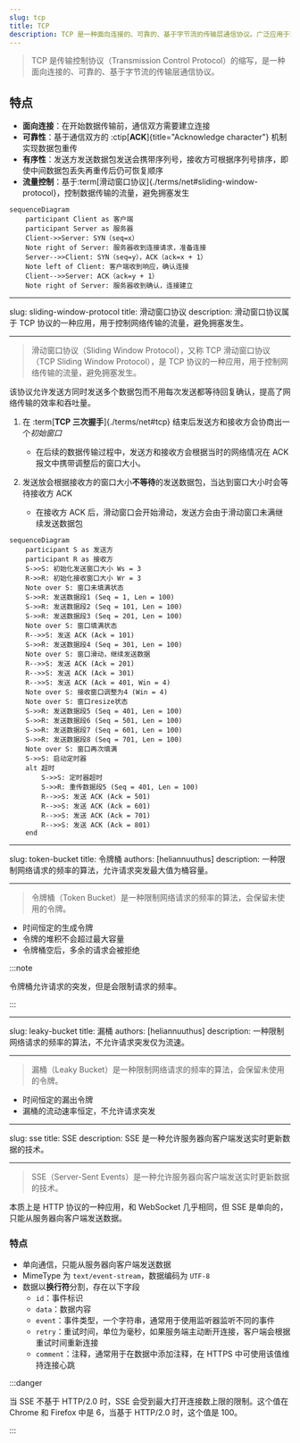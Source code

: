 ```yaml
---
slug: tcp
title: TCP
description: TCP 是一种面向连接的、可靠的、基于字节流的传输层通信协议。广泛应用于现代互联网中。
---
```


> TCP 是传输控制协议（Transmission Control Protocol）的缩写，是一种面向连接的、可靠的、基于字节流的传输层通信协议。

## 特点

- **面向连接**：在开始数据传输前，通信双方需要建立连接
- **可靠性**：基于通信双方的 :ctip[**ACK**]{title="Acknowledge character"} 机制实现数据包重传
- **有序性**：发送方发送数据包发送会携带序列号，接收方可根据序列号排序，即使中间数据包丢失再重传后仍可恢复顺序
- **流量控制**：基于:term[滑动窗口协议]{./terms/net#sliding-window-protocol}，控制数据传输的流量，避免拥塞发生

```mermaid
sequenceDiagram
    participant Client as 客户端
    participant Server as 服务器
    Client->>Server: SYN（seq=x）
    Note right of Server: 服务器收到连接请求，准备连接
    Server-->>Client: SYN（seq=y），ACK（ack=x + 1）
    Note left of Client: 客户端收到响应，确认连接
    Client-->>Server: ACK（ack=y + 1）
    Note right of Server: 服务器收到确认，连接建立
```

---

slug: sliding-window-protocol
title: 滑动窗口协议
description: 滑动窗口协议属于 TCP 协议的一种应用，用于控制网络传输的流量，避免拥塞发生。

---

> 滑动窗口协议（Sliding Window Protocol），又称 TCP 滑动窗口协议（TCP Sliding Window Protocol），是 TCP 协议的一种应用，用于控制网络传输的流量，避免拥塞发生。

该协议允许发送方同时发送多个数据包而不用每次发送都等待回复确认，提高了网络传输的效率和吞吐量。

1. 在 :term[**TCP 三次握手**]{./terms/net#tcp} 结束后发送方和接收方会协商出一个*初始窗口*

   - 在后续的数据传输过程中，发送方和接收方会根据当时的网络情况在 ACK 报文中携带调整后的窗口大小。

2. 发送放会根据接收方的窗口大小**不等待**的发送数据包，当达到窗口大小时会等待接收方 ACK

   - 在接收方 ACK 后，滑动窗口会开始滑动，发送方会由于滑动窗口未满继续发送数据包

```mermaid
sequenceDiagram
    participant S as 发送方
    participant R as 接收方
    S->>S: 初始化发送窗口大小 Ws = 3
    R->>R: 初始化接收窗口大小 Wr = 3
    Note over S: 窗口未填满状态
    S->>R: 发送数据段1 (Seq = 1, Len = 100)
    S->>R: 发送数据段2 (Seq = 101, Len = 100)
    S->>R: 发送数据段3 (Seq = 201, Len = 100)
    Note over S: 窗口填满状态
    R-->>S: 发送 ACK (Ack = 101)
    S->>R: 发送数据段4 (Seq = 301, Len = 100)
    Note over S: 窗口滑动，继续发送数据
    R-->>S: 发送 ACK (Ack = 201)
    R-->>S: 发送 ACK (Ack = 301)
    R-->>S: 发送 ACK (Ack = 401, Win = 4)
    Note over S: 接收窗口调整为4 (Win = 4)
    Note over S: 窗口resize状态
    S->>R: 发送数据段5 (Seq = 401, Len = 100)
    S->>R: 发送数据段6 (Seq = 501, Len = 100)
    S->>R: 发送数据段7 (Seq = 601, Len = 100)
    S->>R: 发送数据段8 (Seq = 701, Len = 100)
    Note over S: 窗口再次填满
    S->>S: 启动定时器
    alt 超时
        S->>S: 定时器超时
        S->>R: 重传数据段5 (Seq = 401, Len = 100)
        R-->>S: 发送 ACK (Ack = 501)
        R-->>S: 发送 ACK (Ack = 601)
        R-->>S: 发送 ACK (Ack = 701)
        R-->>S: 发送 ACK (Ack = 801)
    end
```

---

slug: token-bucket
title: 令牌桶
authors: [heliannuuthus]
description: 一种限制网络请求的频率的算法，允许请求突发最大值为桶容量。

---

> 令牌桶（Token Bucket）是一种限制网络请求的频率的算法，会保留未使用的令牌。

- 时间恒定的生成令牌
- 令牌的堆积不会超过最大容量
- 令牌桶空后，多余的请求会被拒绝

:::note

令牌桶允许请求的突发，但是会限制请求的频率。

:::

---

slug: leaky-bucket
title: 漏桶
authors: [heliannuuthus]
description: 一种限制网络请求的频率的算法，不允许请求突发仅为流速。

---

> 漏桶（Leaky Bucket）是一种限制网络请求的频率的算法，会保留未使用的令牌。

- 时间恒定的漏出令牌
- 漏桶的流动速率恒定，不允许请求突发

---

slug: sse
title: SSE
description: SSE 是一种允许服务器向客户端发送实时更新数据的技术。

---

> SSE（Server-Sent Events）是一种允许服务器向客户端发送实时更新数据的技术。

本质上是 HTTP 协议的一种应用，和 WebSocket 几乎相同，但 SSE 是单向的，只能从服务器向客户端发送数据。

### 特点

- 单向通信，只能从服务器向客户端发送数据
- MimeType 为 `text/event-stream`，数据编码为 `UTF-8`
- 数据以**换行符**分割，存在以下字段
  - `id`：事件标识
  - `data`：数据内容
  - `event`：事件类型，一个字符串，通常用于使用监听器监听不同的事件
  - `retry`：重试时间，单位为毫秒，如果服务端主动断开连接，客户端会根据重试时间重新连接
  - `comment`：注释，通常用于在数据中添加注释，在 HTTPS 中可使用该值维持连接心跳

:::danger

当 SSE 不基于 HTTP/2.0 时，SSE 会受到最大打开连接数上限的限制。这个值在 Chrome 和 Firefox 中是 6，当基于 HTTP/2.0 时，这个值是 100。

:::
